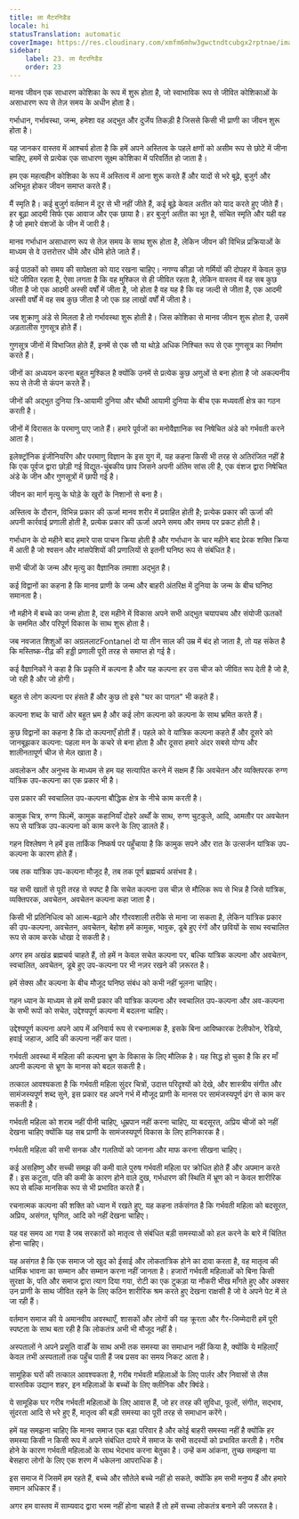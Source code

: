 ```yaml
---
title: ला मैटरनिडैड
locale: hi
statusTranslation: automatic
coverImage: https://res.cloudinary.com/xmfm6mhw3gwctndtcubgx2rptnae/image/upload/v1740337243/small_cover_educacion_fundamental_a051170f1c.webp
sidebar:
    label: 23. ला मैटरनिडैड
    order: 23
---
```

मानव जीवन एक साधारण कोशिका के रूप में शुरू होता है, जो स्वाभाविक रूप से जीवित कोशिकाओं के असाधारण रूप से तेज़ समय के अधीन होता है।

गर्भाधान, गर्भावस्था, जन्म, हमेशा वह अद्भुत और दुर्जेय तिकड़ी है जिससे किसी भी प्राणी का जीवन शुरू होता है।

यह जानकर वास्तव में आश्चर्य होता है कि हमें अपने अस्तित्व के पहले क्षणों को असीम रूप से छोटे में जीना चाहिए, हममें से प्रत्येक एक साधारण सूक्ष्म कोशिका में परिवर्तित हो जाता है।

हम एक महत्वहीन कोशिका के रूप में अस्तित्व में आना शुरू करते हैं और यादों से भरे बूढ़े, बुजुर्ग और अभिभूत होकर जीवन समाप्त करते हैं।

मैं स्मृति है। कई बुजुर्ग वर्तमान में दूर से भी नहीं जीते हैं, कई बूढ़े केवल अतीत को याद करते हुए जीते हैं। हर बूढ़ा आदमी सिर्फ एक आवाज और एक छाया है। हर बुजुर्ग अतीत का भूत है, संचित स्मृति और यही वह है जो हमारे वंशजों के जीन में जारी है।

मानव गर्भाधान असाधारण रूप से तेज़ समय के साथ शुरू होता है, लेकिन जीवन की विभिन्न प्रक्रियाओं के माध्यम से वे उत्तरोत्तर धीमे और धीमे होते जाते हैं।

कई पाठकों को समय की सापेक्षता को याद रखना चाहिए। नगण्य कीड़ा जो गर्मियों की दोपहर में केवल कुछ घंटे जीवित रहता है, ऐसा लगता है कि वह मुश्किल से ही जीवित रहता है, लेकिन वास्तव में वह सब कुछ जीता है जो एक आदमी अस्सी वर्षों में जीता है, जो होता है वह यह है कि वह जल्दी से जीता है, एक आदमी अस्सी वर्षों में वह सब कुछ जीता है जो एक ग्रह लाखों वर्षों में जीता है।

जब शुक्राणु अंडे से मिलता है तो गर्भावस्था शुरू होती है। जिस कोशिका से मानव जीवन शुरू होता है, उसमें अड़तालीस गुणसूत्र होते हैं।

गुणसूत्र जीनों में विभाजित होते हैं, इनमें से एक सौ या थोड़े अधिक निश्चित रूप से एक गुणसूत्र का निर्माण करते हैं।

जीनों का अध्ययन करना बहुत मुश्किल है क्योंकि उनमें से प्रत्येक कुछ अणुओं से बना होता है जो अकल्पनीय रूप से तेजी से कंपन करते हैं।

जीनों की अद्भुत दुनिया त्रि-आयामी दुनिया और चौथी आयामी दुनिया के बीच एक मध्यवर्ती क्षेत्र का गठन करती है।

जीनों में विरासत के परमाणु पाए जाते हैं। हमारे पूर्वजों का मनोवैज्ञानिक स्व निषेचित अंडे को गर्भवती करने आता है।

इलेक्ट्रॉनिक इंजीनियरिंग और परमाणु विज्ञान के इस युग में, यह कहना किसी भी तरह से अतिरंजित नहीं है कि एक पूर्वज द्वारा छोड़ी गई विद्युत-चुंबकीय छाप जिसने अपनी अंतिम सांस ली है, एक वंशज द्वारा निषेचित अंडे के जीन और गुणसूत्रों में छापी गई है।

जीवन का मार्ग मृत्यु के घोड़े के खुरों के निशानों से बना है।

अस्तित्व के दौरान, विभिन्न प्रकार की ऊर्जा मानव शरीर में प्रवाहित होती है; प्रत्येक प्रकार की ऊर्जा की अपनी कार्रवाई प्रणाली होती है, प्रत्येक प्रकार की ऊर्जा अपने समय और समय पर प्रकट होती है।

गर्भाधान के दो महीने बाद हमारे पास पाचन क्रिया होती है और गर्भाधान के चार महीने बाद प्रेरक शक्ति क्रिया में आती है जो श्वसन और मांसपेशियों की प्रणालियों से इतनी घनिष्ठ रूप से संबंधित है।

सभी चीजों के जन्म और मृत्यु का वैज्ञानिक तमाशा अद्भुत है।

कई विद्वानों का कहना है कि मानव प्राणी के जन्म और बाहरी अंतरिक्ष में दुनिया के जन्म के बीच घनिष्ठ समानता है।

नौ महीने में बच्चे का जन्म होता है, दस महीने में विकास अपने सभी अद्भुत चयापचय और संयोजी ऊतकों के सममित और परिपूर्ण विकास के साथ शुरू होता है।

जब नवजात शिशुओं का अग्रललाटFontanel दो या तीन साल की उम्र में बंद हो जाता है, तो यह संकेत है कि मस्तिष्क-रीढ़ की हड्डी प्रणाली पूरी तरह से समाप्त हो गई है।

कई वैज्ञानिकों ने कहा है कि प्रकृति में कल्पना है और यह कल्पना हर उस चीज को जीवित रूप देती है जो है, जो रही है और जो होगी।

बहुत से लोग कल्पना पर हंसते हैं और कुछ तो इसे "घर का पागल" भी कहते हैं।

कल्पना शब्द के चारों ओर बहुत भ्रम है और कई लोग कल्पना को कल्पना के साथ भ्रमित करते हैं।

कुछ विद्वानों का कहना है कि दो कल्पनाएँ होती हैं। पहले को वे यांत्रिक कल्पना कहते हैं और दूसरे को जानबूझकर कल्पना: पहला मन के कचरे से बना होता है और दूसरा हमारे अंदर सबसे योग्य और शालीनतापूर्ण चीज से मेल खाता है।

अवलोकन और अनुभव के माध्यम से हम यह सत्यापित करने में सक्षम हैं कि अवचेतन और व्यक्तिपरक रुग्ण यांत्रिक उप-कल्पना का एक प्रकार भी है।

उस प्रकार की स्वचालित उप-कल्पना बौद्धिक क्षेत्र के नीचे काम करती है।

कामुक चित्र, रुग्ण फिल्में, कामुक कहानियाँ दोहरे अर्थों के साथ, रुग्ण चुटकुले, आदि, आमतौर पर अवचेतन रूप से यांत्रिक उप-कल्पना को काम करने के लिए डालते हैं।

गहन विश्लेषण ने हमें इस तार्किक निष्कर्ष पर पहुँचाया है कि कामुक सपने और रात के उत्सर्जन यांत्रिक उप-कल्पना के कारण होते हैं।

जब तक यांत्रिक उप-कल्पना मौजूद है, तब तक पूर्ण ब्रह्मचर्य असंभव है।

यह सभी खातों से पूरी तरह से स्पष्ट है कि सचेत कल्पना उस चीज़ से मौलिक रूप से भिन्न है जिसे यांत्रिक, व्यक्तिपरक, अवचेतन, अवचेतन कल्पना कहा जाता है।

किसी भी प्रतिनिधित्व को आत्म-बढ़ाने और गौरवशाली तरीके से माना जा सकता है, लेकिन यांत्रिक प्रकार की उप-कल्पना, अवचेतन, अवचेतन, बेहोश हमें कामुक, भावुक, डूबे हुए रंगों और छवियों के साथ स्वचालित रूप से काम करके धोखा दे सकती है।

अगर हम अखंड ब्रह्मचर्य चाहते हैं, तो हमें न केवल सचेत कल्पना पर, बल्कि यांत्रिक कल्पना और अवचेतन, स्वचालित, अवचेतन, डूबे हुए उप-कल्पना पर भी नज़र रखने की ज़रूरत है।

हमें सेक्स और कल्पना के बीच मौजूद घनिष्ठ संबंध को कभी नहीं भूलना चाहिए।

गहन ध्यान के माध्यम से हमें सभी प्रकार की यांत्रिक कल्पना और स्वचालित उप-कल्पना और अव-कल्पना के सभी रूपों को सचेत, उद्देश्यपूर्ण कल्पना में बदलना चाहिए।

उद्देश्यपूर्ण कल्पना अपने आप में अनिवार्य रूप से रचनात्मक है, इसके बिना आविष्कारक टेलीफोन, रेडियो, हवाई जहाज, आदि की कल्पना नहीं कर पाता।

गर्भवती अवस्था में महिला की कल्पना भ्रूण के विकास के लिए मौलिक है। यह सिद्ध हो चुका है कि हर माँ अपनी कल्पना से भ्रूण के मानस को बदल सकती है।

तत्काल आवश्यकता है कि गर्भवती महिला सुंदर चित्रों, उदात्त परिदृश्यों को देखे, और शास्त्रीय संगीत और सामंजस्यपूर्ण शब्द सुने, इस प्रकार वह अपने गर्भ में मौजूद प्राणी के मानस पर सामंजस्यपूर्ण ढंग से काम कर सकती है।

गर्भवती महिला को शराब नहीं पीनी चाहिए, धूम्रपान नहीं करना चाहिए, या बदसूरत, अप्रिय चीजों को नहीं देखना चाहिए क्योंकि यह सब प्राणी के सामंजस्यपूर्ण विकास के लिए हानिकारक है।

गर्भवती महिला की सभी सनक और गलतियों को जानना और माफ करना सीखना चाहिए।

कई असहिष्णु और सच्ची समझ की कमी वाले पुरुष गर्भवती महिला पर क्रोधित होते हैं और अपमान करते हैं। इस कटुता, पति की कमी के कारण होने वाले दुख, गर्भधारण की स्थिति में भ्रूण को न केवल शारीरिक रूप से बल्कि मानसिक रूप से भी प्रभावित करते हैं।

रचनात्मक कल्पना की शक्ति को ध्यान में रखते हुए, यह कहना तर्कसंगत है कि गर्भवती महिला को बदसूरत, अप्रिय, असंगत, घृणित, आदि को नहीं देखना चाहिए।

यह वह समय आ गया है जब सरकारों को मातृत्व से संबंधित बड़ी समस्याओं को हल करने के बारे में चिंतित होना चाहिए।

यह असंगत है कि एक समाज जो खुद को ईसाई और लोकतांत्रिक होने का दावा करता है, वह मातृत्व की धार्मिक भावना का सम्मान और सम्मान करना नहीं जानता है। हजारों गर्भवती महिलाओं को बिना किसी सुरक्षा के, पति और समाज द्वारा त्याग दिया गया, रोटी का एक टुकड़ा या नौकरी भीख माँगते हुए और अक्सर उन प्राणी के साथ जीवित रहने के लिए कठिन शारीरिक श्रम करते हुए देखना राक्षसी है जो वे अपने पेट में ले जा रही हैं।

वर्तमान समाज की ये अमानवीय अवस्थाएँ, शासकों और लोगों की यह क्रूरता और गैर-जिम्मेदारी हमें पूरी स्पष्टता के साथ बता रही है कि लोकतंत्र अभी भी मौजूद नहीं है।

अस्पतालों ने अपने प्रसूति वार्डों के साथ अभी तक समस्या का समाधान नहीं किया है, क्योंकि ये महिलाएँ केवल तभी अस्पतालों तक पहुँच पाती हैं जब प्रसव का समय निकट आता है।

सामूहिक घरों की तत्काल आवश्यकता है, गरीब गर्भवती महिलाओं के लिए पार्लर और निवासों से लैस वास्तविक उद्यान शहर, इन महिलाओं के बच्चों के लिए क्लीनिक और क्विंडे।

ये सामूहिक घर गरीब गर्भवती महिलाओं के लिए आवास हैं, जो हर तरह की सुविधा, फूलों, संगीत, सद्भाव, सुंदरता आदि से भरे हुए हैं, मातृत्व की बड़ी समस्या का पूरी तरह से समाधान करेंगे।

हमें यह समझना चाहिए कि मानव समाज एक बड़ा परिवार है और कोई बाहरी समस्या नहीं है क्योंकि हर समस्या किसी न किसी रूप में अपने संबंधित दायरे में समाज के सभी सदस्यों को प्रभावित करती है। गरीब होने के कारण गर्भवती महिलाओं के साथ भेदभाव करना बेतुका है। उन्हें कम आंकना, तुच्छ समझना या बेसहारा लोगों के लिए एक शरण में धकेलना आपराधिक है।

इस समाज में जिसमें हम रहते हैं, बच्चे और सौतेले बच्चे नहीं हो सकते, क्योंकि हम सभी मनुष्य हैं और हमारे समान अधिकार हैं।

अगर हम वास्तव में साम्यवाद द्वारा भस्म नहीं होना चाहते हैं तो हमें सच्चा लोकतंत्र बनाने की जरूरत है।
